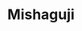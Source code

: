 ---
title: "Mishaguji"
slug: "mishaguji"
arcana: "hierophant"

image: "./.jpg"

phys: ""
gun: ""
fire: ""
ice: ""
elec: ""
wind: ""
psy: ""
nuke: ""
bless: ""
curse: ""
---